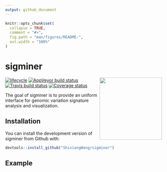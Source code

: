 ```yaml
---
output: github_document
---
```


<!-- README.md is generated from README.Rmd. Please edit that file -->

```r
knitr::opts_chunk$set(
  collapse = TRUE,
  comment = "#>",
  fig.path = "man/figures/README-",
  out.width = "100%"
)
```


# sigminer

<img src="https://github.com/ShixiangWang/sigminer/blob/master/inst/figures/sigminer.png" height="200" align="right" />

[![lifecycle](https://img.shields.io/badge/lifecycle-experimental-orange.svg)](https://www.tidyverse.org/lifecycle/#experimental) [![AppVeyor build status](https://ci.appveyor.com/api/projects/status/github/ShixiangWang/sigminer?branch=master&svg=true)](https://ci.appveyor.com/project/ShixiangWang/sigminer) [![Travis build status](https://travis-ci.org/ShixiangWang/sigminer.svg?branch=master)](https://travis-ci.org/ShixiangWang/sigminer) [![Coverage status](https://codecov.io/gh/ShixiangWang/sigminer/branch/master/graph/badge.svg)](https://codecov.io/github/ShixiangWang/sigminer?branch=master)

The goal of sigminer is to provide an uniform interface for genomic variation signature analysis and visualization.

## Installation

You can install the development version of sigminer from Github with:

```r
devtools::install_github("ShixiangWang/sigminer")
```


## Example

